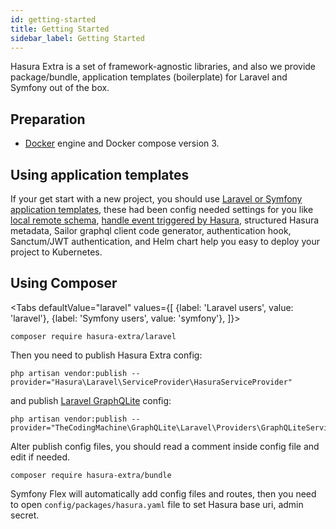 ```yaml
---
id: getting-started
title: Getting Started
sidebar_label: Getting Started
---
```



Hasura Extra is a set of framework-agnostic libraries, and also we provide package/bundle, application templates (boilerplate) for Laravel and Symfony out of the box.

## Preparation

+ [Docker](https://www.docker.com/) engine and Docker compose version 3.

## Using application templates

If your get start with a new project, you should use [Laravel or Symfony application templates](./02-application-templates.md), these had been config needed settings for you like
[local remote schema](https://hasura.io/docs/latest/graphql/core/remote-schemas/index.html), [handle event triggered by Hasura](https://hasura.io/docs/latest/graphql/core/event-triggers/index.html), structured Hasura metadata,
Sailor graphql client code generator, authentication hook, Sanctum/JWT authentication, and Helm chart help you easy to deploy your project to Kubernetes.

## Using Composer

<Tabs
    defaultValue="laravel"
    values={[
        {label: 'Laravel users', value: 'laravel'},
        {label: 'Symfony users', value: 'symfony'},
    ]}>
<TabItem value="laravel">

```shell
composer require hasura-extra/laravel
```

Then you need to publish Hasura Extra config:

```shell
php artisan vendor:publish --provider="Hasura\Laravel\ServiceProvider\HasuraServiceProvider"
```

and publish [Laravel GraphQLite](https://graphqlite.thecodingmachine.io/docs/laravel-package) config:

```shell
php artisan vendor:publish --provider="TheCodingMachine\GraphQLite\Laravel\Providers\GraphQLiteServiceProvider"
```

Alter publish config files, you should read a comment inside config file and edit if needed.

</TabItem>
<TabItem value="symfony">

```shell
composer require hasura-extra/bundle
```

Symfony Flex will automatically add config files and routes, then you need to open
`config/packages/hasura.yaml` file to set Hasura base uri, admin secret.

</TabItem>
</Tabs>